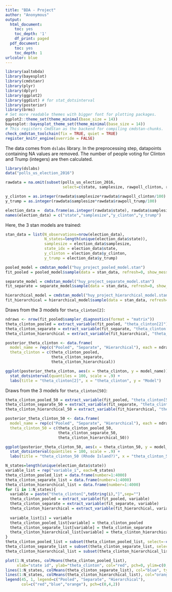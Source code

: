 ---
title: "BDA - Project"
author: "Anonymous"
output:
  html_document:
    toc: yes
    toc_depth: '1'
    df_print: paged
  pdf_document:
    toc: yes
    toc_depth: 1
urlcolor: blue
---

```{r, include=FALSE}
library(aaltobda)
library(bayesplot)
library(cmdstanr)
library(plyr)
library(dplyr)
library(ggplot2)
library(ggdist) # for stat_dotsinterval
library(posterior)
library(brms)
# Set more readable themes with bigger font for plotting packages.
ggplot2::theme_set(theme_minimal(base_size = 14))
bayesplot::bayesplot_theme_set(theme_minimal(base_size = 14))
# This registers CmdStan as the backend for compiling cmdstan-chunks.
check_cmdstan_toolchain(fix = TRUE, quiet = TRUE)
register_knitr_engine(override = FALSE)
```

The data comes from `dslabs` library. In the preprocessing step, datapoints containing NA values are removed. The number of people voting for Clinton and Trump (integers) are then calculated.

```{r}
library(dslabs)
data("polls_us_election_2016")

rawdata = na.omit(subset(polls_us_election_2016, 
                         select=c(state, samplesize, rawpoll_clinton, rawpoll_trump)))

y_clinton = as.integer(rawdata$samplesize*rawdata$rawpoll_clinton/100)
y_trump = as.integer(rawdata$samplesize*rawdata$rawpoll_trump/100)

election_data =  data.frame(as.integer(rawdata$state), rawdata$samplesize, y_clinton, y_trump)
names(election_data) = c("state","samplesize","y_clinton","y_trump")
```

Here, the 3 stan models are trained:

```{r, message=FALSE}
stan_data = list(N_observations=nrow(election_data),
                 N_states=length(unique(election_data$state)), 
                 samplesize = election_data$samplesize,
                 state_idx = election_data$state, 
                 y_clinton = election_data$y_clinton,
                 y_trump = election_data$y_trump)

pooled_model = cmdstan_model("huy_project_pooled_model.stan")
fit_pooled = pooled_model$sample(data = stan_data, refresh=0, show_messages=FALSE)

separate_model = cmdstan_model("huy_project_separate_model.stan")
fit_separate = separate_model$sample(data = stan_data, refresh=0, show_messages=FALSE)

hierarchical_model = cmdstan_model("huy_project_hierarchical_model.stan")
fit_hierarchical = hierarchical_model$sample(data = stan_data, refresh=0, show_messages=FALSE)
```

Draws from the 3 models for `theta_clinton[2]`:

```{r, message=FALSE}
ndraws <- nrow(fit_pooled$sampler_diagnostics(format = "matrix"))
theta_clinton_pooled = extract_variable(fit_pooled, "theta_clinton[2]")
theta_clinton_separate = extract_variable(fit_separate, "theta_clinton[2]")
theta_clinton_hierarchical = extract_variable(fit_hierarchical, "theta_clinton[2]")

posterior_theta_clinton <- data.frame(
  model_name = rep(c("Pooled", "Separate", "Hierarchical"), each = ndraws),
  theta_clinton = c(theta_clinton_pooled, 
                    theta_clinton_separate, 
                    theta_clinton_hierarchical))

ggplot(posterior_theta_clinton, aes(x = theta_clinton, y = model_name)) +
  stat_dotsinterval(quantiles = 100, scale = .9) +
  labs(title = "theta_clinton[2]", x = "theta_clinton", y = "Model")
```

Draws from the 3 models for `theta_clinton[50]`:

```{r, message=FALSE}
theta_clinton_pooled_50 = extract_variable(fit_pooled, "theta_clinton[50]")
theta_clinton_separate_50 = extract_variable(fit_separate, "theta_clinton[50]")
theta_clinton_hierarchical_50 = extract_variable(fit_hierarchical, "theta_clinton[50]")

posterior_theta_clinton_50 <- data.frame(
  model_name = rep(c("Pooled", "Separate", "Hierarchical"), each = ndraws),
  theta_clinton_50 = c(theta_clinton_pooled_50, 
                       theta_clinton_separate_50, 
                       theta_clinton_hierarchical_50))

ggplot(posterior_theta_clinton_50, aes(x = theta_clinton_50, y = model_name)) +
  stat_dotsinterval(quantiles = 100, scale = .9) +
  labs(title = "theta_clinton_50 (Rhode Island?)", x = "theta_clinton_50", y = "Model")
```

```{r}
N_states=length(unique(election_data$state))
variable_list = rep("variable_i", each=N_states)
theta_clinton_pooled_list = data.frame(number=1:4000)
theta_clinton_separate_list = data.frame(number=1:4000)
theta_clinton_hierarchical_list = data.frame(number=1:4000)
for (i in 1:N_states){
  variable = paste("theta_clinton[",toString(i),"]",sep="")
  theta_clinton_pooled = extract_variable(fit_pooled, variable)
  theta_clinton_separate = extract_variable(fit_separate, variable)
  theta_clinton_hierarchical = extract_variable(fit_hierarchical, variable)
  
  variable_list[i] = variable
  theta_clinton_pooled_list[variable] = theta_clinton_pooled
  theta_clinton_separate_list[variable] = theta_clinton_separate
  theta_clinton_hierarchical_list[variable] = theta_clinton_hierarchical
}
theta_clinton_pooled_list = subset(theta_clinton_pooled_list, select=-c(number))
theta_clinton_separate_list = subset(theta_clinton_separate_list, select=-c(number))
theta_clinton_hierarchical_list = subset(theta_clinton_hierarchical_list, select=-c(number))
```


```{r}
plot(1:N_states, colMeans(theta_clinton_pooled_list), 
     xlab="state id", ylab="theta_clinton", col="red", pch=0, ylim=c(0,1))
lines(1:N_states, colMeans(theta_clinton_separate_list), col="blue", type="p", pch=4)
lines(1:N_states, colMeans(theta_clinton_hierarchical_list), col="orange", type="p", pch=2)
legend(45, 1, legend=c("Pooled", "Separate", "Hierarchical"),
       col=c("red","blue","orange"), pch=c(0,4,2))
```
































